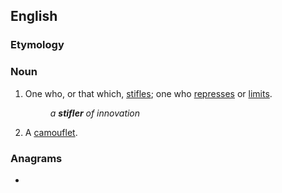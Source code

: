 ==English==

===Etymology===
{{suffix|stifle|er|lang=en}}

===Noun===
{{en-noun}}

# One who, or that which, [[stifle]]s; one who [[repress]]es or [[limit]]s.
#: ''a '''stifler''' of innovation''
# {{lb|en|military}} A [[camouflet]].

===Anagrams===
* {{anagrams|en|filters|filtres|frislet|lifters|relifts|trifles}}
